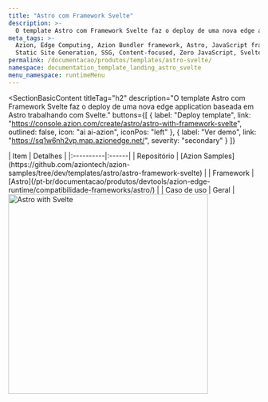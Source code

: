 ```yaml
---
title: "Astro com Framework Svelte"
description: >-
  O template Astro com Framework Svelte faz o deploy de uma nova edge application baseada em Astro trabalhando com Svelte.
meta_tags: >-
  Azion, Edge Computing, Azion Bundler framework, Astro, JavaScript frameworks,
  Static Site Generation, SSG, Content-focused, Zero JavaScript, Svelte
permalink: /documentacao/produtos/templates/astro-svelte/
namespace: documentation_template_landing_astro_svelte
menu_namespace: runtimeMenu
---
```



<SectionBasicContent
  titleTag="h2"
  description="O template Astro com Framework Svelte faz o deploy de uma nova edge application baseada em Astro trabalhando com Svelte."
  buttons={[
    { label: "Deploy template", link: "https://console.azion.com/create/astro/astro-with-framework-svelte", outlined: false, icon: "ai ai-azion", iconPos: "left" },
    { label: "Ver demo", link: "https://sq1w6nh2vp.map.azionedge.net/", severity: "secondary" }
  ]}
>
  <Fragment slot="content">
    <div style="flex: 1; min-width: 300px;">
      | Item | Detalhes |
      |:----------|:------|
      | Repositório | [Azion Samples](https://github.com/aziontech/azion-samples/tree/dev/templates/astro/astro-framework-svelte) |
      | Framework | [Astro](/pt-br/documentacao/produtos/devtools/azion-edge-runtime/compatibilidade-frameworks/astro/) |
      | Caso de uso | Geral |
    </div>
    <div style="display: flex; justify-content: center; align-items: center; flex: 1;">
      <img src="/assets/docs/images/uploads/template-showcase/astro/astro-svelte.png" width="400" alt="Astro with Svelte" style="min-width: 100%; max-width: 100%; height: auto;" />
    </div>
  </Fragment>
</SectionBasicContent>

